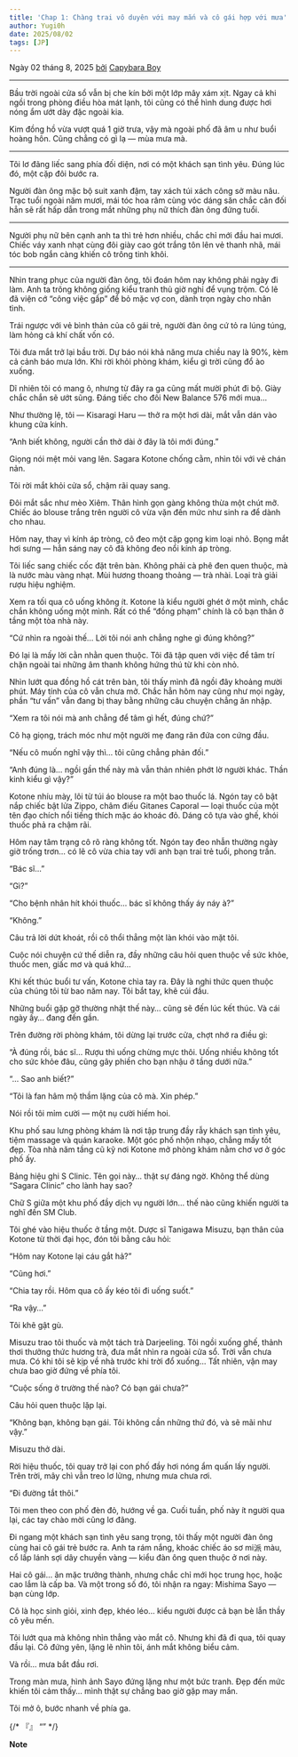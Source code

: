 ```yaml
---
title: 'Chap 1: Chàng trai vô duyên với may mắn và cô gái hợp với mưa'
author: Yugi0h
date: 2025/08/02
tags: [JP]
---
```


Ngày 02 tháng 8, 2025 <u>bởi</u> [Capybara Boy](https://facebook.com/tienlx97)

---

Bầu trời ngoài cửa sổ vẫn bị che kín bởi một lớp mây xám xịt.
Ngay cả khi ngồi trong phòng điều hòa mát lạnh, tôi cũng có thể hình dung được hơi nóng ẩm ướt dày đặc ngoài kia.

Kim đồng hồ vừa vượt quá 1 giờ trưa, vậy mà ngoài phố đã âm u như buổi hoàng hôn.
Cũng chẳng có gì lạ — mùa mưa mà.

---

Tôi lơ đãng liếc sang phía đối diện, nơi có một khách sạn tình yêu.
Đúng lúc đó, một cặp đôi bước ra.

Người đàn ông mặc bộ suit xanh đậm, tay xách túi xách công sở màu nâu.
Trạc tuổi ngoài năm mươi, mái tóc hoa râm cùng vóc dáng săn chắc cân đối hẳn sẽ rất hấp dẫn trong mắt những phụ nữ thích đàn ông đứng tuổi.

---

Người phụ nữ bên cạnh anh ta thì trẻ hơn nhiều, chắc chỉ mới đầu hai mươi.
Chiếc váy xanh nhạt cùng đôi giày cao gót trắng tôn lên vẻ thanh nhã, mái tóc bob ngắn càng khiến cô trông tinh khôi.

---

Nhìn trang phục của người đàn ông, tôi đoán hôm nay không phải ngày đi làm.
Anh ta trông không giống kiểu tranh thủ giờ nghỉ để vụng trộm.
Có lẽ đã viện cớ “công việc gấp” để bỏ mặc vợ con, dành trọn ngày cho nhân tình.

Trái ngược với vẻ bình thản của cô gái trẻ, người đàn ông cứ tỏ ra lúng túng, làm hỏng cả khí chất vốn có.

Tôi đưa mắt trở lại bầu trời.
Dự báo nói khả năng mưa chiều nay là 90%, kèm cả cảnh báo mưa lớn.
Khi rời khỏi phòng khám, kiểu gì trời cũng đổ ào xuống.

Dĩ nhiên tôi có mang ô, nhưng từ đây ra ga cũng mất mười phút đi bộ.
Giày chắc chắn sẽ ướt sũng.
Đáng tiếc cho đôi New Balance 576 mới mua…

Như thường lệ, tôi — Kisaragi Haru — thở ra một hơi dài, mắt vẫn dán vào khung cửa kính.

“Anh biết không, người cần thở dài ở đây là tôi mới đúng.”

Giọng nói mệt mỏi vang lên.
Sagara Kotone chống cằm, nhìn tôi với vẻ chán nản.

Tôi rời mắt khỏi cửa sổ, chậm rãi quay sang.

Đôi mắt sắc như mèo Xiêm.
Thân hình gọn gàng không thừa một chút mỡ.
Chiếc áo blouse trắng trên người cô vừa vặn đến mức như sinh ra để dành cho nhau.

Hôm nay, thay vì kính áp tròng, cô đeo một cặp gọng kim loại nhỏ.
Bọng mắt hơi sưng — hẳn sáng nay cô đã không đeo nổi kính áp tròng.

Tôi liếc sang chiếc cốc đặt trên bàn.
Không phải cà phê đen quen thuộc, mà là nước màu vàng nhạt.
Mùi hương thoang thoảng — trà nhài.
Loại trà giải rượu hiệu nghiệm.

Xem ra tối qua cô uống không ít.
Kotone là kiểu người ghét ở một mình, chắc chắn không uống một mình.
Rất có thể “đồng phạm” chính là cô bạn thân ở tầng một tòa nhà này.

“Cứ nhìn ra ngoài thế… Lời tôi nói anh chẳng nghe gì đúng không?”

Đó lại là mấy lời cằn nhằn quen thuộc.
Tôi đã tập quen với việc để tâm trí chặn ngoài tai những âm thanh không hứng thú từ khi còn nhỏ.

Nhìn lướt qua đồng hồ cát trên bàn, tôi thấy mình đã ngồi đây khoảng mười phút.
Máy tính của cô vẫn chưa mở.
Chắc hẳn hôm nay cũng như mọi ngày, phần “tư vấn” vẫn đang bị thay bằng những câu chuyện chẳng ăn nhập.

“Xem ra tôi nói mà anh chẳng để tâm gì hết, đúng chứ?”

Cô hạ giọng, trách móc như một người mẹ đang răn đứa con cứng đầu.

“Nếu cô muốn nghĩ vậy thì… tôi cũng chẳng phản đối.”

“Anh đúng là… ngồi gần thế này mà vẫn thản nhiên phớt lờ người khác. Thần kinh kiểu gì vậy?”

Kotone nhíu mày, lôi từ túi áo blouse ra một bao thuốc lá.
Ngón tay cô bật nắp chiếc bật lửa Zippo, châm điếu Gitanes Caporal — loại thuốc của một tên đạo chích nổi tiếng thích mặc áo khoác đỏ.
Dáng cô tựa vào ghế, khói thuốc phả ra chậm rãi.

Hôm nay tâm trạng cô rõ ràng không tốt.
Ngón tay đeo nhẫn thường ngày giờ trống trơn… có lẽ cô vừa chia tay với anh bạn trai trẻ tuổi, phong trần.

“Bác sĩ…”

“Gì?”

“Cho bệnh nhân hít khói thuốc… bác sĩ không thấy áy náy à?”

“Không.”

Câu trả lời dứt khoát, rồi cô thổi thẳng một làn khói vào mặt tôi.

Cuộc nói chuyện cứ thế diễn ra, đầy những câu hỏi quen thuộc về sức khỏe, thuốc men, giấc mơ và quá khứ…

Khi kết thúc buổi tư vấn, Kotone chìa tay ra.
Đây là nghi thức quen thuộc của chúng tôi từ bao năm nay.
Tôi bắt tay, khẽ cúi đầu.

Những buổi gặp gỡ thường nhật thế này… cũng sẽ đến lúc kết thúc.
Và cái ngày ấy… đang đến gần.

Trên đường rời phòng khám, tôi dừng lại trước cửa, chợt nhớ ra điều gì:

“À đúng rồi, bác sĩ… Rượu thì uống chừng mực thôi. Uống nhiều không tốt cho sức khỏe đâu, cũng gây phiền cho bạn nhậu ở tầng dưới nữa.”

“… Sao anh biết?”

“Tôi là fan hâm mộ thầm lặng của cô mà. Xin phép.”

Nói rồi tôi mỉm cười — một nụ cười hiếm hoi.

Khu phố sau lưng phòng khám là nơi tập trung đầy rẫy khách sạn tình yêu, tiệm massage và quán karaoke.
Một góc phố nhộn nhạo, chẳng mấy tốt đẹp.
Tòa nhà năm tầng cũ kỹ nơi Kotone mở phòng khám nằm chơ vơ ở góc phố ấy.

Bảng hiệu ghi S Clinic.
Tên gọi này… thật sự đáng ngờ.
Không thể dùng “Sagara Clinic” cho lành hay sao?

Chữ S giữa một khu phố đầy dịch vụ người lớn… thế nào cũng khiến người ta nghĩ đến SM Club.

Tôi ghé vào hiệu thuốc ở tầng một.
Dược sĩ Tanigawa Misuzu, bạn thân của Kotone từ thời đại học, đón tôi bằng câu hỏi:

“Hôm nay Kotone lại cáu gắt hả?”

“Cũng hơi.”

“Chia tay rồi. Hôm qua cô ấy kéo tôi đi uống suốt.”

“Ra vậy…”

Tôi khẽ gật gù.

Misuzu trao tôi thuốc và một tách trà Darjeeling.
Tôi ngồi xuống ghế, thảnh thơi thưởng thức hương trà, đưa mắt nhìn ra ngoài cửa sổ.
Trời vẫn chưa mưa.
Có khi tôi sẽ kịp về nhà trước khi trời đổ xuống…
Tất nhiên, vận may chưa bao giờ đứng về phía tôi.

“Cuộc sống ở trường thế nào? Có bạn gái chưa?”

Câu hỏi quen thuộc lặp lại.

“Không bạn, không bạn gái. Tôi không cần những thứ đó, và sẽ mãi như vậy.”

Misuzu thở dài.

Rời hiệu thuốc, tôi quay trở lại con phố đầy hơi nóng ẩm quấn lấy người.
Trên trời, mây chì vẫn treo lơ lửng, nhưng mưa chưa rơi.

“Đi đường tắt thôi.”

Tôi men theo con phố đèn đỏ, hướng về ga.
Cuối tuần, phố này ít người qua lại, các tay chào mời cũng lơ đãng.

Đi ngang một khách sạn tình yêu sang trọng, tôi thấy một người đàn ông cùng hai cô gái trẻ bước ra.
Anh ta rám nắng, khoác chiếc áo sơ mi派 màu, cổ lấp lánh sợi dây chuyền vàng — kiểu đàn ông quen thuộc ở nơi này.

Hai cô gái… ăn mặc trưởng thành, nhưng chắc chỉ mới học trung học, hoặc cao lắm là cấp ba.
Và một trong số đó, tôi nhận ra ngay:
Mishima Sayo — bạn cùng lớp.

Cô là học sinh giỏi, xinh đẹp, khéo léo… kiểu người được cả bạn bè lẫn thầy cô yêu mến.

Tôi lướt qua mà không nhìn thẳng vào mắt cô.
Nhưng khi đã đi qua, tôi quay đầu lại.
Cô đứng yên, lặng lẽ nhìn tôi, ánh mắt không biểu cảm.

Và rồi… mưa bắt đầu rơi.

Trong màn mưa, hình ảnh Sayo đứng lặng như một bức tranh.
Đẹp đến mức khiến tôi cảm thấy… mình thật sự chẳng bao giờ gặp may mắn.

Tôi mở ô, bước nhanh về phía ga.

{/* 『』 “” */}

**Note**

